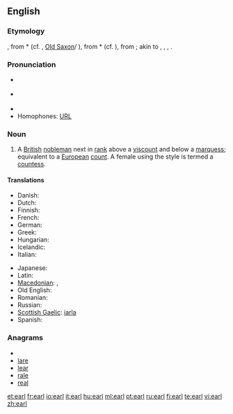 ==English==
{{wikipedia}} {{also|Earl}}

===Etymology===
{{etyl|ang}} {{term|eorl|lang=ang}}, from {{proto|Germanic}} *{{term|erlaz}} (cf. {{etyl|non|-}} {{term|jarl|lang=non}}, [[Old Saxon]]/{{etyl|goh|-}} {{term|erl|lang=goh}}), from *{{term|erōn}} (cf. {{etyl|non|-}} {{term|jara|lang=non||fight, battle}}), from {{proto|Indo-European}}; akin to {{etyl|la|-}} {{term|orior||to rise, get up}}, {{etyl|grc|-}} {{term|tr=órnēmi|||to urge, incite}}, {{etyl|sa|-}} {{term|ṛṇóti||to arise, reach, move, attack}}, {{etyl|ae|-}} {{term|ərənaoiti||to move}}.

===Pronunciation===
* {{a|UK}} {{IPA|/ɜ:l/}}
* {{a|US}} {{IPA|/ɝl/}}
* {{rhymes|ɜː(r)l}}
* Homophones: [[URL]]

===Noun===
{{en-noun}}

# A [[British]] [[nobleman]] next in [[rank]] above a [[viscount]] and below a [[marquess]]; equivalent to a [[European]] [[count]]. A female using the style is termed a [[countess]].

====Translations====
{{trans-top|a British nobleman}}
* Danish: {{t-|da|greve|m}}
* Dutch: {{t+|nl|graaf|m}}
* Finnish: {{t+|fi|jaarli}}
* French: {{t+|fr|comte}}
* German: {{t+|de|Graf}}
* Greek: {{t+|el|κόμης|m}}
* Hungarian: {{t+|hu|gróf}}
* Icelandic: {{t+|is|jarl|m}}
* Italian: {{t+|it|conte|m}}
{{trans-mid}}
* Japanese: {{t|ja|伯爵|tr=hakushaku|sc=Jpan}}
* Latin: {{t-|la|comes|m}}
* [[Macedonian]]: {{t|mk|ерл|m|tr=erl}}, {{t-|mk|гроф|m|tr=grof}}
* Old English: {{t-|ang|eorl|m|xs=Old English}}
* Romanian: {{t-|ro|conte|m}}
* Russian: {{t+|ru|граф|m|tr=graf}}
* [[Scottish Gaelic]]: [[iarla]] {{m}}
* Spanish: {{t+|es|conde|m}}
{{trans-bottom}}

===Anagrams===
* {{alphagram|aelr}}
* [[lare#English|lare]]
* [[lear#English|lear]]
* [[rale#English|rale]]
* [[real#English|real]]


[[et:earl]]
[[fr:earl]]
[[io:earl]]
[[it:earl]]
[[hu:earl]]
[[ml:earl]]
[[pt:earl]]
[[ru:earl]]
[[fi:earl]]
[[te:earl]]
[[vi:earl]]
[[zh:earl]]